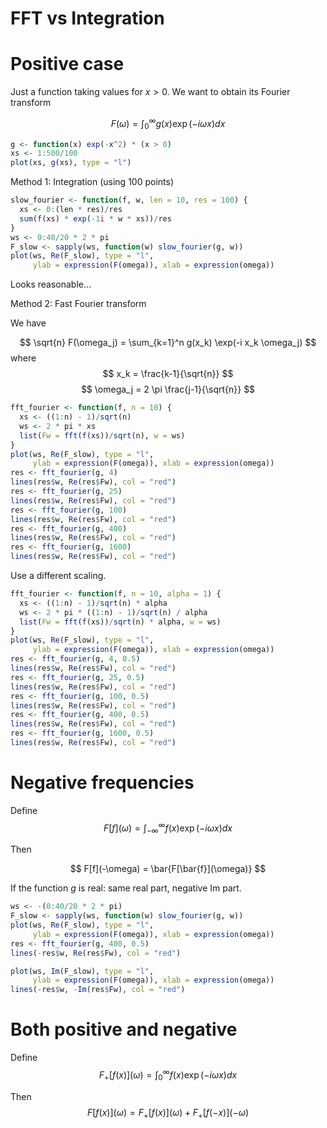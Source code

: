 FFT vs Integration
========================================================

# Positive case

Just a function taking values for $x > 0$.
We want to obtain its Fourier transform

$$
F(\omega) = \int_0^\infty g(x) \exp(-i\omega x) dx
$$

```r
g <- function(x) exp(-x^2) * (x > 0)
xs <- 1:500/100
plot(xs, g(xs), type = "l")
```

Method 1: Integration (using 100 points)

```r
slow_fourier <- function(f, w, len = 10, res = 100) {
  xs <- 0:(len * res)/res
  sum(f(xs) * exp(-1i * w * xs))/res
}
ws <- 0:40/20 * 2 * pi
F_slow <- sapply(ws, function(w) slow_fourier(g, w))
plot(ws, Re(F_slow), type = "l",
     ylab = expression(F(omega)), xlab = expression(omega))
```

Looks reasonable...

Method 2: Fast Fourier transform

We have

$$
\sqrt{n} F(\omega_j) = \sum_{k=1}^n g(x_k) \exp(-i x_k \omega_j)
$$
where
$$
x_k = \frac{k-1}{\sqrt{n}}
$$
$$
\omega_j = 2 \pi \frac{j-1}{\sqrt{n}}
$$

```r
fft_fourier <- function(f, n = 10) {
  xs <- ((1:n) - 1)/sqrt(n)
  ws <- 2 * pi * xs
  list(Fw = fft(f(xs))/sqrt(n), w = ws)
}
plot(ws, Re(F_slow), type = "l",
     ylab = expression(F(omega)), xlab = expression(omega))
res <- fft_fourier(g, 4)
lines(res$w, Re(res$Fw), col = "red")
res <- fft_fourier(g, 25)
lines(res$w, Re(res$Fw), col = "red")
res <- fft_fourier(g, 100)
lines(res$w, Re(res$Fw), col = "red")
res <- fft_fourier(g, 400)
lines(res$w, Re(res$Fw), col = "red")
res <- fft_fourier(g, 1600)
lines(res$w, Re(res$Fw), col = "red")
```

Use a different scaling.

```r
fft_fourier <- function(f, n = 10, alpha = 1) {
  xs <- ((1:n) - 1)/sqrt(n) * alpha
  ws <- 2 * pi * ((1:n) - 1)/sqrt(n) / alpha
  list(Fw = fft(f(xs))/sqrt(n) * alpha, w = ws)
}
plot(ws, Re(F_slow), type = "l",
     ylab = expression(F(omega)), xlab = expression(omega))
res <- fft_fourier(g, 4, 0.5)
lines(res$w, Re(res$Fw), col = "red")
res <- fft_fourier(g, 25, 0.5)
lines(res$w, Re(res$Fw), col = "red")
res <- fft_fourier(g, 100, 0.5)
lines(res$w, Re(res$Fw), col = "red")
res <- fft_fourier(g, 400, 0.5)
lines(res$w, Re(res$Fw), col = "red")
res <- fft_fourier(g, 1600, 0.5)
lines(res$w, Re(res$Fw), col = "red")
```

# Negative frequencies


Define
$$
F[f](\omega) = \int_{-\infty}^\infty f(x) \exp(-i\omega x) dx
$$

Then

$$
F[f](-\omega) = \bar{F[\bar{f}](\omega)}
$$

If the function $g$ is real: same real part, negative Im part.

```r
ws <- -(0:40/20 * 2 * pi)
F_slow <- sapply(ws, function(w) slow_fourier(g, w))
plot(ws, Re(F_slow), type = "l",
     ylab = expression(F(omega)), xlab = expression(omega))
res <- fft_fourier(g, 400, 0.5)
lines(-res$w, Re(res$Fw), col = "red")

plot(ws, Im(F_slow), type = "l",
     ylab = expression(F(omega)), xlab = expression(omega))
lines(-res$w, -Im(res$Fw), col = "red")
```

# Both positive and negative

Define
$$
F_+[f(x)](\omega) = \int_0^\infty f(x) \exp(-i\omega x) dx
$$

Then
$$
F[f(x)](\omega) = F_+[f(x)](\omega) + F_+[f(-x)](-\omega)
$$